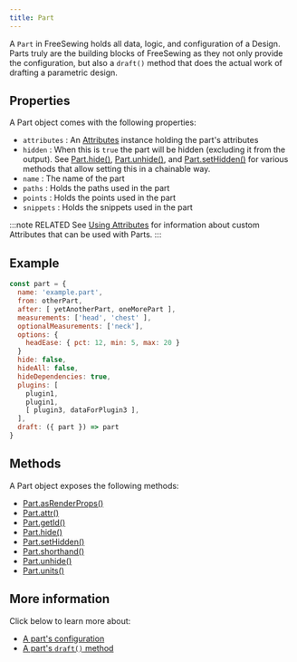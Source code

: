 ```yaml
---
title: Part
---
```


A `Part` in FreeSewing holds all data, logic, and configuration of a Design.
Parts truly are the building blocks of FreeSewing as they not only provide
the configuration, but also a `draft()` method that does the actual work
of drafting a parametric design.

## Properties

A Part object comes with the following properties:

- `attributes` : An [Attributes](/reference/api/attributes) instance holding
  the part's attributes
- `hidden` : When this is `true` the part will be hidden (excluding it from the
  output).  See [Part.hide()](/reference/api/part/hide),
  [Part.unhide()](/reference/api/part/unhide), and
  [Part.setHidden()](/reference/api/part/sethidden) for various methods that
  allow setting this in a chainable way.
- `name` : The name of the part
- `paths` : Holds the paths used in the part
- `points` : Holds the points used in the part
- `snippets` : Holds the snippets used in the part

:::note RELATED
See [Using Attributes](/howtos/code/attributes)
for information about custom Attributes that can be used with Parts.
:::

## Example

```js
const part = {
  name: 'example.part',
  from: otherPart,
  after: [ yetAnotherPart, oneMorePart ],
  measurements: ['head', 'chest' ],
  optionalMeasurements: ['neck'],
  options: {
    headEase: { pct: 12, min: 5, max: 20 }
  }
  hide: false,
  hideAll: false,
  hideDependencies: true,
  plugins: [ 
    plugin1, 
    plugin1, 
    [ plugin3, dataForPlugin3 ],
  ],
  draft: ({ part }) => part
}
```

## Methods

A Part object exposes the following methods:

- [Part.asRenderProps()](/reference/api/part/asrenderprops)
- [Part.attr()](/reference/api/part/attr)
- [Part.getId()](/reference/api/part/getid)
- [Part.hide()](/reference/api/part/hide)
- [Part.setHidden()](/reference/api/part/sethidden)
- [Part.shorthand()](/reference/api/part/shorthand)
- [Part.unhide()](/reference/api/part/unhide)
- [Part.units()](/reference/api/part/units)

## More information

Click below to learn more about:

- [A part's configuration](/reference/api/part/config)
- [A part's `draft()` method](/reference/api/part/draft)
